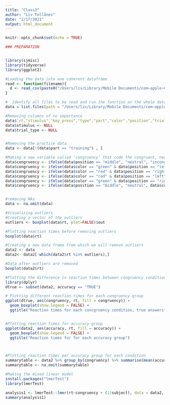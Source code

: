 ```yaml
---
title: "Class3"
author: "Liv Tollånes"
date: "2/17/2021"
output: html_document
---
```


```r
knitr::opts_chunk$set(echo = TRUE)
```


```r
### PREPARATION


library(sjmisc)
library(tidyverse)
library(ggplot2)

#Loading the data into one coherent dataframe
read <- function(filename){
  d <- read_csv(paste0("/Users/liv/Library/Mobile Documents/com~apple~CloudDocs/Cognitive Science BA/4th semester/Models for perception and action/ModelsPerceptionAction/Simon/", filename))
}

#  Identify all files to be read and run the function on the whole dataset using map_df
data = list.files(path = "/Users/liv/Library/Mobile Documents/com~apple~CloudDocs/Cognitive Science BA/4th semester/Models for perception and action/ModelsPerceptionAction/Simon/", pattern = ".csv") %>% purrr::map_df(read)

#Removing columns of no importance
data$`rt,"stimulus","key_press","type","part","color","position","trial_type","trial_index","time_elapsed","internal_node_id","subject","accuracy"` <- NULL
data$stimulus <- NULL
data$trial_type <- NULL


#Removing the practice data
data <- data[!(data$part == "training") , ]

#Making a new variable called ‘congruency’ that code the congruent, neutral and incongruent conditions
data$congruency <- ifelse(data$position == "middle", "neutral", "incongruent") 
data$congruency <- ifelse(data$color == "green" & data$position == "left", "congruent", data$congruency) 
data$congruency <- ifelse(data$color == "red" & data$position == "right", "congruent", data$congruency)
data$congruency <- ifelse(data$color == "red" & data$position == "left", "incongruent", data$congruency)
data$congruency <- ifelse(data$color == "green" & data$position == "right", "incongruent", data$congruency)
data$congruency <- ifelse(data$position == "middle", "neutral", data$congruency)


#removing NAs
data <- na.omit(data)

#Visualizing outliers
#Creating a vector of the outliers
outliers <- boxplot(data$rt, plot=FALSE)$out

#Plotting reaction times before removing outliers
boxplot(data$rt)

#Creating a new data frame from which we will remove outliers
data2 <- data
data2<- data2[-which(data2$rt %in% outliers),]

#Data after outliers are removed 
boxplot(data2$rt)

#Plotting the difference in reaction times between congruency conditions, only using correct responses¨
library(dplyr)
dtrue <- subset(data2, accuracy == "TRUE")

# Plotting different reaction times for each congruency group
ggplot(dtrue, aes(congruency, rt, fill = congruency)) +
  geom_boxplot(show.legend = FALSE) +
  ggtitle("Reaction times for each concgruency condition, true answers")


#Plotting reaction times for accuracy group
ggplot(data2, aes(accuracy, rt, fill = accuracy)) +
  geom_boxplot(show.legend = FALSE) +
  ggtitle("Reaction times for for each accuracy group") 



#Plotting reaction times per accuracy group for each condition
summarytable <- data2 %>% group_by(congruency) %>% summarise(mean(accuracy), sd(accuracy), n(), mean(rt))
summarytable <- na.omit(summarytable)

#Making the mixed linear model
install.packages("lmerTest")
library(lmerTest)

analysis1 <- lmerTest::lmer(rt~congruency + (1|subject), data = data2, REML = F)
summary(analysis1)

```

